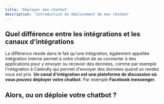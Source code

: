 ```yaml
---
title: 'Déployer mon chatbot'
description: 'Introduction du déploiement de mon chatbot'
---
```

## Quel différence entre les intégrations et les **canaux d'intégrations**

La différence réside dans le fait qu'une intégration, également appellée intégration interne permet à votre chatbot de se connecter à des applications pour y envoyer ou recevoir des données, comme par exemple l'intégration à Calendly qui permet d'envoyer des données quand un rendez vous est pris. **Un canal d'intégration est une plateforme de discussion où vous pouvez déployer votre chatbot**. Par exemple **Facebook messenger**.

## Alors, ou on déploie votre chatbot ?

